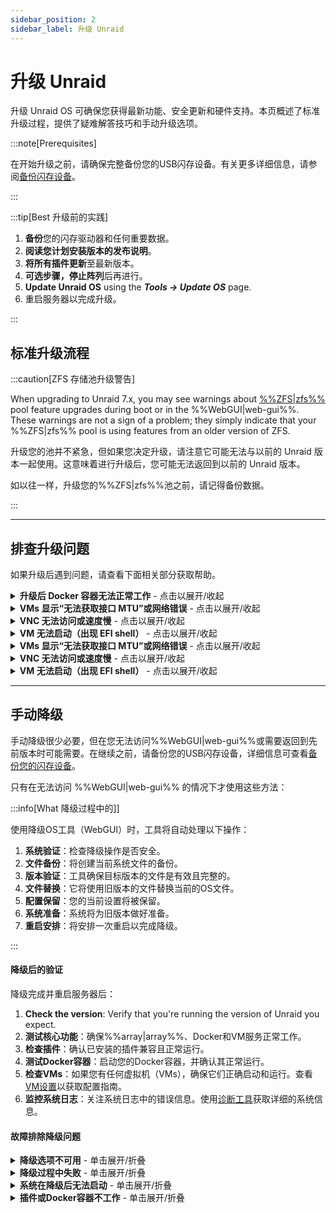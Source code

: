 ```yaml
---
sidebar_position: 2
sidebar_label: 升级 Unraid
---
```



# 升级 Unraid

升级 Unraid OS 可确保您获得最新功能、安全更新和硬件支持。本页概述了标准升级过程，提供了疑难解答技巧和手动升级选项。

:::note\[Prerequisites]

在开始升级之前，请确保完整备份您的USB闪存设备。有关更多详细信息，请参阅[备份闪存设备](../maintain-and-update/changing-the-flash-device.mdx#backing-up-your-flash-device)。

:::

:::tip[Best 升级前的实践]

1. **备份**您的闪存驱动器和任何重要数据。
2. **阅读您计划安装版本的发布说明**。
3. **将所有插件更新**至最新版本。
4. **可选步骤，停止阵列**后再进行。
5. **Update Unraid OS** using the ***Tools → Update OS*** page.
6. 重启服务器以完成升级。

:::

## 标准升级流程

<Tabs>
  <TabItem value="modern-7x" label="Unraid 7.x及更高版本" default>
    <UpgradeModern />
  </TabItem>

  <TabItem value="legacy-611-612" label="Unraid 6.11到6.12">
    <UpgradeLegacy611612 />
  </TabItem>
</Tabs>

:::caution[ZFS 存储池升级警告]

When upgrading to Unraid 7.x, you may see warnings about [%%ZFS|zfs%%](../../advanced-configurations/optimize-storage/zfs-storage.mdx) pool feature upgrades during boot or in the %%WebGUI|web-gui%%. These warnings are not a sign of a problem; they simply indicate that your %%ZFS|zfs%% pool is using features from an older version of ZFS.

升级您的池并不紧急，但如果您决定升级，请注意它可能无法与以前的 Unraid 版本一起使用。这意味着进行升级后，您可能无法返回到以前的 Unraid 版本。

如以往一样，升级您的%%ZFS|zfs%%池之前，请记得备份数据。

:::

---

## 排查升级问题

如果升级后遇到问题，请查看下面相关部分获取帮助。

<details>
  <summary><strong>升级后 Docker 容器无法正常工作</strong> - 点击以展开/收起</summary>

  如果您遇到类似 "layers from manifest don't match image configuration" 的错误，您可能需要重新构建您的 Docker 镜像文件。以下是方法：
</details>

<details>
  <summary><strong>VMs 显示“无法获取接口 MTU”或网络错误</strong> - 点击以展开/收起</summary>

  如果您遇到类似“图像配置与清单不匹配”的错误，可能需要重建您的Docker镜像文件。以下是方法：

  1. 进入***设置→Docker***并停止Docker服务。
  2. 然后键入 `cd efi/boot`。
  3. 最后，键入 `bootx64.efi`。
  4. 导航到 **应用** 标签页，选择 **先前的应用**，勾选要重新安装的应用并点击 **安装 xx 应用**。
</details>

<details>
  <summary><strong>VNC 无法访问或速度慢</strong> - 点击以展开/收起</summary>

  为了解决此问题，在 %%WebGUI|web-gui%% 中编辑 %%VM|vm%%，然后在不进行任何修改的情况下点击 **Apply**。此操作将更新机器类型为最新支持版本。

  1. 前往 **VMs** 标签页并编辑每个 %%VM%%（确保启用 **高级视图**）。
  2. 将网络桥接设置为 `br0` 并点击 **应用**。
  3. 导航至***设置→VM管理器***（在**高级视图**中），将默认网桥设置为`br0`。
</details>

<details>
  <summary><strong>VM 无法启动（出现 EFI shell）</strong> - 点击以展开/收起</summary>

  If you have %%OVMF|ovmf%%-based %%VMs|vm%% created in older Unraid versions, you might encounter an EFI shell. You can boot the %%VM|vm%% by entering the following commands:

  1. 在 **VMs** 标签页编辑 %%VM%%（选择 **高级视图**）。
  2. 将 **VNC 视频驱动程序** 设置为 **QXL**（推荐）。如果 QXL 不成功，可以尝试 **Cirrus** 或 **vmvga**。
  3. 点击 **应用** 以保存更改。
</details>

<details>
  <summary><strong>VMs 显示“无法获取接口 MTU”或网络错误</strong> - 点击以展开/收起</summary>

  If you have %%OVMF|ovmf%%-based %%VMs|vm%% created in older Unraid versions, you might encounter an EFI shell. You can boot the %%VM|vm%% by entering the following commands:

  1. 键入 `fs0:`。
  2. 然后键入 `cd efi/boot`。
  3. 最后，键入 `bootx64.efi`。

  如果 `fs0:` 不起作用，您可以尝试 `fs1:`。如果问题仍然存在，请访问 [Unraid 论坛](https://forums.unraid.net/) 寻求帮助。
</details>

<details>
  <summary><strong>VNC 无法访问或速度慢</strong> - 点击以展开/收起</summary>

  为了解决此问题，在 %%WebGUI|web-gui%% 中编辑 %%VM|vm%%，然后在不进行任何修改的情况下点击 **Apply**。此操作将更新机器类型为最新支持版本。
</details>

<details>
  <summary><strong>VM 无法启动（出现 EFI shell）</strong> - 点击以展开/收起</summary>

  If you have %%OVMF|ovmf%%-based %%VMs|vm%% created in older Unraid versions, you might encounter an EFI shell. You can boot the %%VM|vm%% by entering the following commands:
</details>

---

## 手动降级

手动降级很少必要，但在您无法访问%%WebGUI|web-gui%%或需要返回到先前版本时可能需要。在继续之前，请备份您的USB闪存设备，详细信息可查看[备份您的闪存设备](../maintain-and-update/changing-the-flash-device.mdx#backing-up-your-flash-device)。

只有在无法访问 %%WebGUI|web-gui%% 的情况下才使用这些方法：

<Tabs>
  <TabItem value="最简单的方法" label="最简单的方法">
    <ManualDowngradeSimplest />
  </TabItem>

  <TabItem value="命令行方法" label="命令行方法">
    <ManualDowngradeCommandLine />
  </TabItem>
</Tabs>

:::info[What 降级过程中的]]

使用降级OS工具（WebGUI）时，工具将自动处理以下操作：

1. **系统验证**：检查降级操作是否安全。
2. **文件备份**：将创建当前系统文件的备份。
3. **版本验证**：工具确保目标版本的文件是有效且完整的。
4. **文件替换**：它将使用旧版本的文件替换当前的OS文件。
5. **配置保留**：您的当前设置将被保留。
6. **系统准备**：系统将为旧版本做好准备。
7. **重启安排**：将安排一次重启以完成降级。

:::

#### 降级后的验证

降级完成并重启服务器后：

1. **Check the version**: Verify that you're running the version of Unraid you expect.
2. **测试核心功能**：确保%%array|array%%、Docker和VM服务正常工作。
3. **检查插件**：确认已安装的插件兼容且正常运行。
4. **测试Docker容器**：启动您的Docker容器，并确认其正常运行。
5. **检查VMs**：如果您有任何虚拟机（VMs），确保它们正确启动和运行。查看[VM设置](../../using-unraid-to/create-virtual-machines/vm-setup.mdx)以获取配置指南。
6. **监控系统日志**：关注系统日志中的错误信息。使用[诊断工具](../../troubleshooting/diagnostics/capture-diagnostics-and-logs.mdx)获取详细的系统信息。

#### 故障排除降级问题

<details>
  <summary><strong>降级选项不可用</strong> - 单击展开/折叠</summary>

  如果您没有看到降级选项：

  - **检查系统历史记录**：确保您以前从兼容版本升级过。
  - **验证文件完整性**：以前版本的文件可能已损坏或丢失。
  - **检查兼容性**：较早的版本可能与您的当前硬件不兼容。
  - **手动方法**：如有需要，请按照本页上列出的手动降级方法进行操作。
</details>

<details>
  <summary><strong>降级过程中失败</strong> - 单击展开/折叠</summary>

  如果降级过程未按计划进行：

  1. **不要慌张**：您的系统应仍然可用当前版本工作。
  2. **检查日志**：查看系统日志以找到特定错误信息。使用[诊断工具](../../troubleshooting/diagnostics/capture-diagnostics-and-logs.mdx)进行综合日志分析。
  3. **验证文件**：确保目标版本的所有必需文件可用。
  4. **尝试手动方法**：如果工具无效，考虑使用手动降级方法。
  5. **Contact support**: If problems continue, reach out to Unraid support with your diagnostics.
</details>

<details>
  <summary><strong>系统在降级后无法启动</strong> - 单击展开/折叠</summary>

  如果系统在降级后无法启动：

  1. **从USB启动**：使用另一台计算机访问您的USB闪存设备。查看[启动故障排除](../../troubleshooting/common-issues/boot-and-startup-failures.mdx)以获取详细恢复步骤。
  2. **从备份恢复**：将备份文件复制回USB设备。
  3. **检查文件完整性**：确保所有系统文件完整无损。
  4. **尝试安全模式**：进入[安全模式](../../using-unraid-to/customize-your-experience/plugins.mdx#troubleshooting-with-safe-mode)进行进一步故障排查。
  5. **手动恢复**：如有必要，使用手动恢复方法。
</details>

<details>
  <summary><strong>插件或Docker容器不工作</strong> - 单击展开/折叠</summary>

  降级后，一些插件或容器可能无法正常运行：

  - **更新插件**：寻找与降级版本兼容的插件更新。在[社区应用](../../using-unraid-to/run-docker-containers/community-applications.mdx)中检查兼容版本。
  - **重建Docker**：删除并重新创建您的Docker镜像文件。查看[Docker故障排除](../../troubleshooting/common-issues/docker-troubleshooting.mdx#re-creating-the-docker-image-file)以获取详细步骤。
    - **检查依赖项**：确保所有必要的依赖项可用。
    - **Plugin compatibility**: Some plugins might not support earlier Unraid versions.
    - **UI/WebGUI feature-dependent plugins**: Plugins relying on newer WebGUI features may not operate correctly on older versions.
    - **主题插件**：如果视觉定制插件不兼容，可能需要更新或移除。
</details>
